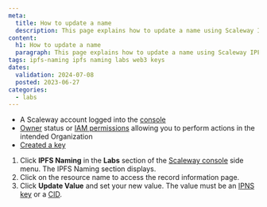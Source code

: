 ```yaml
---
meta:
  title: How to update a name
  description: This page explains how to update a name using Scaleway IPFS Naming
content:
  h1: How to update a name
  paragraph: This page explains how to update a name using Scaleway IPFS Naming
tags: ipfs-naming ipfs naming labs web3 keys
dates:
  validation: 2024-07-08
  posted: 2023-06-27
categories:
  - labs
---
```


<Macro id="requirements" />

- A Scaleway account logged into the [console](https://console.scaleway.com/)
- [Owner](/identity-and-access-management/iam/concepts/#owner/) status or [IAM permissions](/identity-and-access-management/iam/concepts/#permission/) allowing you to perform actions in the intended Organization
- [Created a key](/labs/ipfs-naming/how-to/create-key/)

1. Click **IPFS Naming** in the **Labs** section of the [Scaleway console](https://console.scaleway.com/) side menu. The IPFS Naming section displays.
2. Click on the resource name to access the record information page.
3. Click **Update Value** and set your new value.
    <Message type="note">
      The value must be an [IPNS key](/labs/ipfs-naming/concepts/#name/) or a [CID](/labs/ipfs-naming/concepts/#content-identifier-(cid/)).
    </Message>



